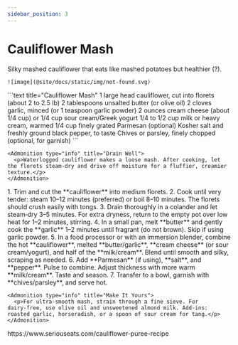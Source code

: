 ```yaml
---
sidebar_position: 3
---
```



# Cauliflower Mash

<Tabs>
  <TabItem value="photos" label="Photos" default>
    Silky mashed cauliflower that eats like mashed potatoes but healthier (?).
    
    ![image](@site/docs/static/img/not-found.svg)
  </TabItem>

  <TabItem value="ingredients" label="Ingredients">
    ```text title="Cauliflower Mash"
    1 large head cauliflower, cut into florets (about 2 to 2.5 lb)
    2 tablespoons unsalted butter (or olive oil)
    2 cloves garlic, minced (or 1 teaspoon garlic powder)
    2 ounces cream cheese (about 1/4 cup) or 1/4 cup sour cream/Greek yogurt
    1/4 to 1/2 cup milk or heavy cream, warmed
    1/4 cup finely grated Parmesan (optional)
    Kosher salt and freshly ground black pepper, to taste
    Chives or parsley, finely chopped (optional, for garnish)
    ```

    <Admonition type="info" title="Drain Well">
      <p>Waterlogged cauliflower makes a loose mash. After cooking, let the florets steam‑dry and drive off moisture for a fluffier, creamier texture.</p>
    </Admonition>
  </TabItem>

  <TabItem value="instructions" label="Instructions">
    1. Trim and cut the **cauliflower** into medium florets.
    2. Cook until very tender: steam 10–12 minutes (preferred) or boil 8–10 minutes. The florets should crush easily with tongs.
    3. Drain thoroughly in a colander and let steam‑dry 3–5 minutes. For extra dryness, return to the empty pot over low heat for 1–2 minutes, stirring.
    4. In a small pan, melt **butter** and gently cook the **garlic** 1–2 minutes until fragrant (do not brown). Skip if using garlic powder.
    5. In a food processor or with an immersion blender, combine the hot **cauliflower**, melted **butter/garlic**, **cream cheese** (or sour cream/yogurt), and half of the **milk/cream**. Blend until smooth and silky, scraping as needed.
    6. Add **Parmesan** (if using), **salt**, and **pepper**. Pulse to combine. Adjust thickness with more warm **milk/cream**. Taste and season.
    7. Transfer to a bowl, garnish with **chives/parsley**, and serve hot.

    <Admonition type="info" title="Make It Yours">
      <p>For ultra‑smooth mash, strain through a fine sieve. For dairy‑free, use olive oil and unsweetened almond milk. Add‑ins: roasted garlic, horseradish, or a spoon of sour cream for tang.</p>
    </Admonition>
  </TabItem>

  <TabItem value="references" label="References">
    https://www.seriouseats.com/cauliflower-puree-recipe
  </TabItem>
</Tabs> 